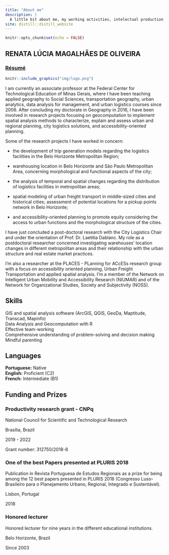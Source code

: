 ```yaml
---
title: "About me"
description: |
  A little bit about me, my working activities, intelectual production and random thoughts!
site: distill::distill_website
---
```



```r
knitr::opts_chunk$set(echo = FALSE)
```

<link rel="stylesheet" href="academicons-1.9.1/css/academicons.min.css"/>

## **RENATA LÚCIA MAGALHÃES DE OLIVEIRA**


### [Résumé](https://github.com/retaoliveira/relements/raw/main/texto/index.pdf)

<aside>
```r
knitr::include_graphics("img/logo.png")
```
</aside>

I am currently an associate professor at the Federal Center for Technological Education of Minas Gerais, where I have been teaching applied geography to Social Sciences, transportation geography, urban analytics, data analysis for management, and urban logistics courses since 2006. After concluding my doctorate in Geography in 2016, I have been involved in research projects focusing on geocomputation to implement spatial analysis methods to characterize, explain and assess urban and regional planning, city logistics solutions, and accessibility-oriented planning.

Some of the research projects I have worked in concern: 

+ the development of trip generation models regarding the logistics facilities in the Belo Horizonte Metropolitan Region; 

+ warehousing location in Belo Horizonte and São Paulo Metropolitan Area, concerning morphological and functional aspects of the city; 

+ the analysis of temporal and spatial changes regarding the distribution of logistics facilities in metropolitan areas; 

+ spatial modeling of urban freight transport in middle-sized cities and historical cities; assessment of potential locations for a pickup points network in Belo Horizonte; 

+ and accessibility-oriented planning to promote equity considering the access to urban functions and the morphological structure of the cities. 

I have just concluded a post-doctoral research with the City Logistics Chair and under the orientation of Prof. Dr. Laetitia Dablanc. My role as a postdoctoral researcher concerned investigating warehouses' location changes in different metropolitan areas and their relationship with the urban structure and real estate market practices.

I'm also a researcher at the PLACES - PLanning for ACcESs research group with a focus on accessibility oriented planning, Urban Freight Transportation and applied spatial analysis. I'm a member of the Network on Intelligent Urban Mobility and Accessibility Research (NIUMAR) and of the Network for Organizational Studies, Society and Subjectivity (NOSS).

## Skills {#skills}

<i class="fas fa-globe"></i> GIS and spatial analysis software (ArcGIS, QGIS, GeoDa, Maptitude, Transcad, Mapinfo)\
<i class="fab fa-r-project"></i> Data Analysis and Geocomputation with R   
<i class="fas fa-people-carry"></i> Effective team-working\
<i class="fas fa-thumbs-up"></i> Comprehensive understanding of problem-solving and decision making\
<i class="fas fa-child"></i> Mindful parenting

## Languages {#languages}

**Portuguese:** Native   
**English:** Proficient (C2)   
**French:** Intermediate (B1)  


## Funding and Prizes {data-icon="trophy"}

### Productivity research grant - CNPq   

National Council for Scientific and Technological Research 

Brasília, Brazil

2019 - 2022

Grant number: 312750/2018-8

### One of the best Papers presented at PLURIS 2018

Publication in Revista Portuguesa de Estudos Regionais as a prize for being among the 12 best papers presented in PLURIS 2018 (Congresso Luso-Brasileiro para o Planejamento Urbano, Regional, Integrado e Sustentável).

Lisbon, Portugal

2018

### Honored lecturer

Honored lecturer for nine years in the different educational institutions.

Belo Horizonte, Brazil

Since 2003

